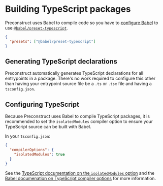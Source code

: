 # Building TypeScript packages

Preconstruct uses Babel to compile code so you have to [configure Babel](/guides/configuring-babel) to use [`@babel/preset-typescript`]().

```json
{
  "presets": ["@babel/preset-typescript"]
}
```

## Generating TypeScript declarations

Preconstruct automatically generates TypeScript declarations for all entrypoints in a package. There's no work required to configure this other than having your entrypoint source file be a `.ts` or `.tsx` file and having a `tsconfig.json`.

## Configuring TypeScript

Because Preconstruct uses Babel to compile TypeScript packages, it is recommended to set the `isolatedModules` compiler option to ensure your TypeScript source can be built with Babel.

In your `tsconfig.json`:

```json
{
  "compilerOptions": {
    "isolatedModules": true
  }
}
```

See the [TypeScript documentation on the `isolatedModules` option](https://www.typescriptlang.org/tsconfig#isolatedModules) and the [Babel documenation on TypeScript compiler options](https://babeljs.io/docs/en/babel-plugin-transform-typescript#typescript-compiler-options) for more information.

